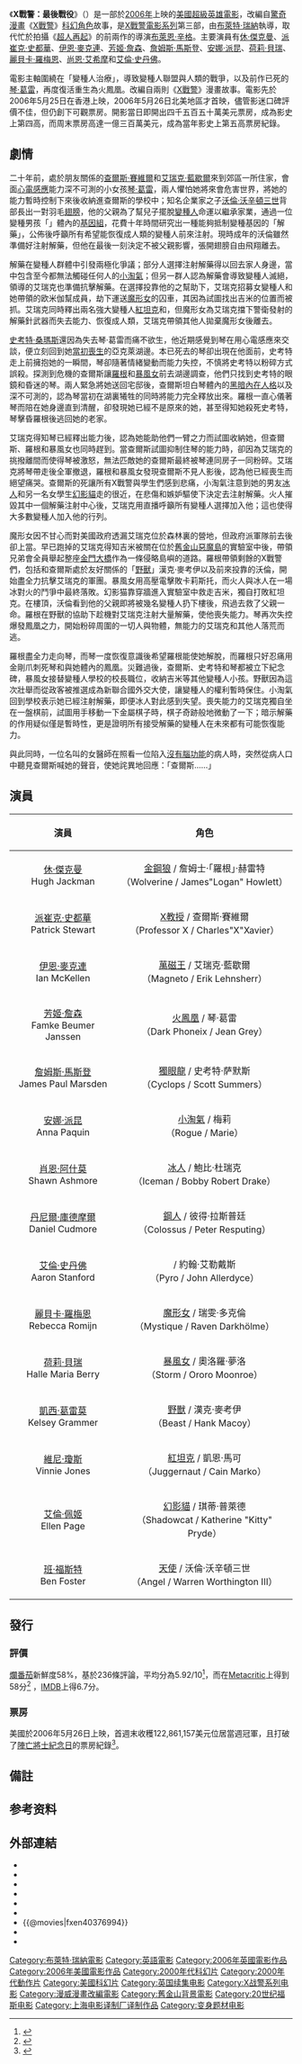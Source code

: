 {{noteTA
|G1=X-Men
|G2=Movie
|G3=Show
}}
{{Infobox Film
| name           = X戰警：最後戰役
| original_name  = {{lang|en|''X-Men: The Last Stand''}}
| image          = 變種特攻 兩極爭霸.jpg
| caption        = 港澳電影海報
| director       = [[布萊特·瑞納|布萊特·瑞納]]
| writer         = [[賽門·金柏格|賽門·金柏格]]<br />[[塞克·潘|塞克·潘]]
| based_on       = {{based on|[[X戰警|X戰警]]|[[史丹·李|史丹·李]]<br />[[傑克·科比|傑克·科比]]}}
| starring       = [[休·傑克曼|休·傑克曼]]<br />[[荷莉·貝瑞|荷莉·貝瑞]]<br />[[派崔克·史都華|派崔克·史都華]]<br />[[伊恩·麥克連|伊恩·麥克連]]<br />[[芳姬·詹森|芳姬·詹森]]<br />[[詹姆斯·馬斯登|詹姆斯·馬斯登]]<br />[[安娜·派昆|安娜·派昆]]<br />[[凱西·葛雷莫|凱西·葛雷莫]]<br />[[丽贝卡·罗梅恩|丽贝卡·罗梅恩]]<br />[[尚恩·艾希摩|尚恩·艾希摩]]<br />[[艾倫·史丹佛|艾倫·史丹佛]]<br />[[凡尼·瓊斯|凡尼·瓊斯]]<br />[[艾倫·佩姬|艾倫·佩姬]]<br />[[班·福斯特|班·福斯特]]
| producer       = {{link-en|蘿倫·舒勒·唐納|Lauren Shuler Donner}}<br />{{link-en|雷夫·溫特|Ralph Winter (producer)}}<br />{{link-en|艾維·亞拉|Avi Arad}}
| distributor    = [[二十世紀福斯|二十世紀福斯]]
| released       = {{Film date|2006|5|25|英國、香港、新加坡|2006|5|26|北美|2006|6|16|臺灣|2006|9|8|中國大陸}}
| runtime        = 104分鐘<!--Theatrical runtime: 103:53--><ref>{{cite web | url=http://bbfc.co.uk/releases/x-men-last-stand-film | title=''X-MEN - THE LAST STAND'' (12A) | work=[[British_Board_of_Film_Classification|British Board of Film Classification]] | date=May 11, 2006 | accessdate=May 2, 2016 | archive-url=https://web.archive.org/web/20161018220301/http://bbfc.co.uk/releases/x-men-last-stand-film | archive-date=2016-10-18 | dead-url=no }}</ref>
| country        = {{美國}}<br />{{英國}}<ref>{{cite web | url=http://explore.bfi.org.uk/4ce2b8b1eb7f4 | title=X-Men The Last Stand | publisher=[[British_Film_Institute|British Film Institute]] | accessdate=February 27, 2014 | archive-url=https://web.archive.org/web/20150912150730/http://explore.bfi.org.uk/4ce2b8b1eb7f4 | archive-date=2015-09-12 | dead-url=yes }}</ref><!-- See guidelines for "Country" at http://en.wikipedia.org/wiki/Template:Infobox_film -->
| music          = [[約翰·鮑爾|約翰·鮑爾]]
| cinematography = {{link-en|丹特·史賓諾提|Dante Spinotti}}
| editing        = {{link-en|馬克·海佛雷奇|Mark Helfrich (film editor)}}<br />{{link-en|馬克·戈德布拉|Mark Goldblatt}}<br />{{link-en|茱莉亞·王|Julia Wong (film editor)}}
| language       = [[英語|英語]]
| preceded_by    = 《[[X戰警2|X戰警2]]》
| followed_by    = 《[[X戰警：金鋼狼|X戰警：金鋼狼]]》{{notetag|依照電影上映順序。}}<br>《[[金鋼狼：武士之戰|金鋼狼：武士之戰]]》<br>《[[X戰警：未來昔日|X戰警：未來昔日]]》
| budget         = 2.1億美元<ref name=marks>{{cite news|first=Steve|last=Daly|url=http://www.ew.com/ew/article/0,,1201520,00.html|title=X Marks the Shots|work=[[Entertainment_Weekly|Entertainment Weekly]]|date=June 6, 2006|accessdate=September 12, 2009|archive-url=https://web.archive.org/web/20090426004112/http://www.ew.com/ew/article/0,,1201520,00.html|archive-date=2009-04-26|dead-url=no}}</ref>
| gross          = 4.59億美元<ref>[http://www.boxofficemojo.com/movies/?id=x3.htm X-Men: The Last Stand (2006)] {{Wayback|url=http://www.boxofficemojo.com/movies/?id=x3.htm |date=20190518155943 }}. [[Box_Office_Mojo|Box Office Mojo]].</ref>
| imdb           = 0376994
| cn_name        = X战警：最后一战
| hk_name        = 變種特攻：兩極爭霸
| tw_name        = X戰警：最後戰役   
| sg_name        = 异类特攻：两极争霸             
}}

《'''X戰警：最後戰役'''》（{{lang-en|''X-Men: The Last Stand''}}）是一部於[[2006年電影|2006年]]上映的[[美國|美國]][[超級英雄電影|超級英雄電影]]，改編自[[驚奇漫畫|驚奇漫畫]]《[[X戰警|X戰警]]》[[虛構角色|科幻角色]]故事，是[[X戰警_(電影系列)|X戰警電影系列]]第三部，由[[布萊特·瑞納|布萊特·瑞納]]執導，取代忙於拍攝《[[超人再起|超人再起]]》的前兩作的導演[[布萊恩·辛格|布萊恩·辛格]]。主要演員有[[休·傑克曼|休·傑克曼]]、[[派崔克·史都華|派崔克·史都華]]、[[伊恩·麥克連|伊恩·麥克連]]、[[芳姬·詹森|芳姬·詹森]]、[[詹姆斯·馬斯登|詹姆斯·馬斯登]]、[[安娜·派昆|安娜·派昆]]、[[荷莉·貝瑞|荷莉·貝瑞]]、[[麗貝卡·羅梅恩|麗貝卡·羅梅恩]]、[[尚恩·艾希摩|尚恩·艾希摩]]和[[艾倫·史丹佛|艾倫·史丹佛]]。

電影主軸圍繞在「變種人治療」，導致變種人聯盟與人類的戰爭，以及前作已死的[[琴·葛雷|琴·葛雷]]，再度復活重生為火鳳凰。改編自兩則《[[X戰警|X戰警]]》漫畫故事。電影先於2006年5月25日在香港上映，2006年5月26日北美地區才首映，儘管影迷口碑評價不佳，但仍創下可觀票房。開影當日即開出四千五百五十萬美元票房，成為影史上第四高，而周末票房高達一億三百萬美元，成為當年影史上第五高票房紀錄。

== 劇情 ==
二十年前，處於朋友關係的[[X教授|查爾斯·賽維爾]]和[[萬磁王|艾瑞克·藍歇爾]]來到郊區一所住家，會面[[心電感應|心電感應]]能力深不可測的小女孩[[琴·葛雷|琴·葛雷]]，兩人懼怕她將來會危害世界，將她的能力暫時控制下來後收納進查爾斯的學校中；知名企業家之子[[天使_(漫威漫畫)|沃倫·沃辛頓三世]]背部長出一對羽毛[[翅膀|翅膀]]，他的父親為了幫兒子擺脫[[變種人|變種人]]命運以繼承家業，通過一位變種男孩「{{link-en|水蛭 (漫威漫畫)|Leech (comics)|吉米}}」體內的[[基因組|基因組]]，花費十年時間研究出一種能夠抵制變種基因的「解藥」，公佈後呼籲所有希望能恢復成人類的變種人前來注射。現時成年的沃倫雖然準備好注射解藥，但他在最後一刻決定不被父親影響，張開翅膀自由飛翔離去。

解藥在變種人群體中引發兩極化爭議；部分人選擇注射解藥得以回去家人身邊，當中包含至今都無法觸碰任何人的[[小淘氣|小淘氣]]；但另一群人認為解藥會導致變種人滅絕，領導{{link-en|變種人兄弟會|Brotherhood of Mutants}}的艾瑞克也準備抗擊解藥。在選擇投靠他的{{link-en|火人 (漫威漫畫)|Pyro (comics)|火人}}之幫助下，艾瑞克招募女變種人{{link-en|卡莉斯托 (漫威漫畫)|Callisto (comics)|卡莉斯托}}和她帶領的欧米伽幫成員，劫下運送[[魔形女|魔形女]]的囚車，其因為試圖找出吉米的位置而被抓。艾瑞克同時釋出兩名強大變種人[[紅坦克_(漫威漫畫)|紅坦克]]和{{link-en|傑米·馬道克斯|Jamie Madrox|分身人}}，但魔形女為艾瑞克擋下警衛發射的解藥針武器而失去能力、恢復成人類，艾瑞克帶領其他人拋棄魔形女後離去。

[[獨眼龍_(漫威漫畫)|史考特·桑瑪斯]]還因為失去琴·葛雷而痛不欲生，他近期感覺到琴在用心電感應來交談，便立刻回到她[[X戰警2|當初喪生]]的亞克萊湖邊。本已死去的琴卻出現在他面前，史考特走上前擁抱她的一瞬間，琴卻隨著情緒變動而能力失控，不慎將史考特以粉碎方式誤殺。探測到危機的查爾斯讓[[金剛狼|羅根]]和[[暴風女|暴風女]]前去湖邊調查，他們只找到史考特的眼鏡和昏迷的琴。兩人緊急將她送回宅邸後，查爾斯坦白琴體內的[[解離性人格疾患|黑暗內在人格]]以及深不可測的{{link-en|鳳凰之力 (漫威漫畫)|Phoenix Force (comics)|鳳凰之力}}，認為琴當初在湖裏犧牲的同時將能力完全釋放出來。羅根一直心儀著琴而陪在她身邊直到清醒，卻發現她已經不是原來的她，甚至得知她殺死史考特，琴擊昏羅根後逃回她的老家。

艾瑞克得知琴已經釋出能力後，認為她能助他們一臂之力而試圖收納她，但查爾斯、羅根和暴風女也同時趕到。當查爾斯試圖抑制住琴的能力時，卻因為艾瑞克的挑撥離間而使得琴被激怒，無法匹敵她的查爾斯最終被琴連同房子一同粉碎。艾瑞克將琴帶走後全軍撤退，羅根和暴風女發現查爾斯不見人影後，認為他已經喪生而絕望痛哭。查爾斯的死讓所有X戰警與學生們感到悲痛，小淘氣注意到她的男友[[冰人_(漫威漫畫)|冰人]]和另一名女學生[[幻影貓|幻影貓]]走的很近，在悲傷和嫉妒驅使下決定去注射解藥。火人摧毀其中一個解藥注射中心後，艾瑞克用直播呼籲所有變種人選擇加入他；這也使得大多數變種人加入他的行列。

魔形女因不甘心而對美國政府透漏艾瑞克位於森林裏的營地，但政府派軍隊前去後卻上當。早已跑掉的艾瑞克得知吉米被關在位於[[舊金山|舊金山]][[阿爾卡特拉斯島|惡魔島]]的實驗室中後，帶領兄弟會全員舉起整座[[金門大橋|金門大橋]]作為一條侵略島嶼的道路。羅根帶領剩餘的X戰警們，包括和查爾斯處於友好關係的「[[野獸_(漫畫)|野獸]]」漢克·麥考伊以及前來投靠的沃倫，開始盡全力抗擊艾瑞克的軍團。暴風女用高壓電擊敗卡莉斯托，而火人與冰人在一場冰對火的鬥爭中最終落敗。幻影猫靠穿牆進入實驗室中救走吉米，獨自打敗紅坦克。在樓頂，沃倫看到他的父親即將被幾名變種人扔下樓後，飛過去救了父親一命。羅根在野獸的協助下趁機對艾瑞克注射大量解藥，使他喪失能力。琴再次失控爆發鳳凰之力，開始粉碎周圍的一切人與物體，無能力的艾瑞克和其他人落荒而逃。

羅根盡全力走向琴，而琴一度恢復意識後希望羅根能使她解脫，而羅根只好忍痛用金剛爪刺死琴和與她體內的鳳凰。災難過後，查爾斯、史考特和琴都被立下紀念碑，暴風女接替變種人學校的校長職位，收納吉米等其他變種人小孩。野獸因為這次壯舉而從政客被推選成為新聯合國外交大使，讓變種人的權利暫時保住。小淘氣回到學校表示她已經注射解藥，即便冰人對此感到失望。喪失能力的艾瑞克獨自坐在一盤棋前，試圖用手移動一下金屬棋子時，棋子奇跡般地微動了一下；暗示解藥的作用疑似僅是暫時性，更是證明所有接受解藥的變種人在未來都有可能恢復能力。

與此同時，一位名叫{{tsl|en|Moira MacTaggert|莫伊拉·瑪塔格}}的女醫師在照看一位陷入[[腦死亡|沒有腦功能]]的病人{{notetag|這暗示到X教授並未完全被殺死，而是通過將自己的意識轉移到該名昏迷患者的身體中得以倖存；這也呼應了在電影開頭X教授在倫理課中提出的討論：可不可以將一位有四個孩子的罹癌父親的意識轉移到一位器官和神經系統正常但毫無意識的病人身上。其後在電影DVD討論中，X教授被證實在身體粉碎後竭盡全力將自己的所有意識轉移到自己的腦死亡患者雙胞胎兄弟P·-{zh-hk:撒菲亞; zh-tw:賽維爾; zh-cn:澤維爾}-身上。由於P·-{zh-hk:撒菲亞; zh-tw:賽維爾; zh-cn:澤維爾}-天生腦死亡而長期處於昏迷狀態（嬰兒時期的查爾斯發育過度但無法控制並無法放鬆自己的力量，最終在子宮內煎炸了兄弟的大腦，導致P·-{zh-hk:撒菲亞; zh-tw:賽維爾; zh-cn:澤維爾}-出生時腦死亡而一直昏迷），X教授無法在他的身體裡行走，不得不繼續使用輪椅。}}時，突然從病人口中聽見查爾斯喊她的聲音，使她詫異地回應：「查爾斯……」

== 演員 ==
{| border="2" cellpadding="4" cellspacing="1" style="background: #f9f9f9; border: 1px #aaa solid; border-collapse: collapse;"
|- bgcolor="#B0C4DE" align="center"
! 演員
! 角色
|-
| <center>[[休·傑克曼|休·傑克曼]]<br/>Hugh Jackman
| <center>[[金鋼狼|金鋼狼]] / 詹姆士·「羅根」·赫雷特 <br/>（Wolverine / James"Logan" Howlett）
|-
| <center>[[派崔克·史都華|派崔克·史都華]]<br/>Patrick Stewart
| <center>[[X教授|X教授]] / 查爾斯·賽維爾 <br/>（Professor X / Charles"X"Xavier）
|-
| <center>[[伊恩·麥克連|伊恩·麥克連]]<br/>Ian McKellen
| <center>[[萬磁王|萬磁王]] / 艾瑞克·藍歇爾 <br/>（Magneto / Erik Lehnsherr）
|-
| <center>[[芳姬·詹森|芳姬·詹森]]<br/>Famke Beumer Janssen
| <center>[[火鳳凰_(漫威漫畫)|火鳳凰]] / 琴·葛雷 <br/>（Dark Phoneix / Jean Grey）
|-
| <center>[[詹姆斯·馬斯登|詹姆斯·馬斯登]]<br/>James Paul Marsden
| <center>[[獨眼龍_(漫威漫畫)|獨眼龍]] / 史考特·萨默斯 <br/>（Cyclops / Scott Summers）
|-
| <center>[[安娜·派昆|安娜·派昆]]<br/>Anna Paquin
| <center>[[小淘氣|小淘氣]] / 梅莉 <br/>（Rogue / Marie）
|-
| <center>[[肖恩·阿什莫|肖恩·阿什莫]]<br/>Shawn Ashmore
| <center>[[冰人_(漫威漫畫)|冰人]] / 鮑比·杜瑞克 <br/>（Iceman / Bobby Robert Drake）
|-
| <center>[[丹尼爾·庫德摩爾|丹尼爾·庫德摩爾]]<br />Daniel Cudmore
| <center>[[鋼人_(漫威漫畫)|鋼人]] / 彼得·拉斯普廷 <br/>（Colossus / Peter Resputing）
|-
| <center>[[艾倫·史丹佛|艾倫·史丹佛]]<br/>Aaron Stanford
| <center>{{link-en|火人 (漫威漫畫)|Pyro (comics)|火人}} / 約翰·艾勒戴斯<br/>（Pyro / John Allerdyce）
|-
| <center>[[麗貝卡·羅梅恩|麗貝卡·羅梅恩]]<br/>Rebecca Romijn
| <center>[[魔形女|魔形女]] / 瑞雯·多克倫 <br/>（Mystique / Raven Darkhölme）
|-
| <center>[[荷莉·貝瑞|荷莉·貝瑞]]<br/>Halle Maria Berry
| <center>[[暴風女|暴風女]] / 奧洛羅·夢洛 <br/>（Storm / Ororo Moonroe）
|-
| <center>[[凱西·葛雷莫|凱西·葛雷莫]]<br/>Kelsey Grammer  
| <center>[[野獸_(漫畫)|野獸]] / 漢克·麥考伊 <br/>（Beast / Hank Macoy）
|-
| <center>[[維尼·瓊斯|維尼·瓊斯]]<br/>Vinnie Jones  
| <center>[[紅坦克_(漫威漫畫)|紅坦克]] / 凱恩·馬可<br/>（Juggernaut / Cain Marko）
|-
| <center>[[艾倫·佩姬|艾倫·佩姬]]<br/>Ellen Page 
| <center>[[幻影貓|幻影貓]] / 琪蒂·普萊德 <br/>（Shadowcat / Katherine "Kitty" Pryde）
|-
| <center>[[班·福斯特|班·福斯特]]<br/>Ben Foster
| <center>[[天使_(漫威漫畫)|天使]] / 沃倫·沃辛頓三世 <br/>（Angel / Warren Worthington III）
|}

== 發行 ==

=== 評價 ===
[[爛番茄|爛番茄]]新鮮度58%，基於236條評論，平均分為5.92/10<ref>{{cite web | url = http://www.rottentomatoes.com/m/x_men_3_the_last_stand/ | title = X-Men: The Last Stand | work = [[Rotten_Tomatoes|Rotten Tomatoes]] | accessdate = October 29, 2015 | archive-url = https://web.archive.org/web/20150624023606/http://www.rottentomatoes.com/m/x_men_3_the_last_stand/ | archive-date = 2015-06-24 | dead-url = no }}</ref>，而在[[Metacritic|Metacritic]]上得到58分<ref>{{cite web| url = http://www.metacritic.com/movie/x-men-the-last-stand| title = X-Men: The Last Stand| work = [[Metacritic|Metacritic]]| accessdate = September 1, 2015| archive-url = https://www.webcitation.org/699xTR6q8?url=http://www.metacritic.com/movie/x-men-the-last-stand| archive-date = 2012-07-14| dead-url = no}}</ref>
，[[IMDB|IMDB]]上得6.7分。
=== 票房 ===
美國於2006年5月26日上映，首週末收穫122,861,157美元位居當週冠軍，且打破了[[陣亡將士紀念日|陣亡將士紀念日]]的票房紀錄<ref>{{cite news | first = Sean | last = Salisbury | url = http://www.boxofficemojo.com/siteinfo/?id=2260&p=.htm | title = Q. What records were broken in 2006? | publisher = IMDB | work = [[Box_Office_Mojo|Box Office Mojo]] | date = February 25, 2007 | accessdate = December 11, 2010 | archive-url = https://web.archive.org/web/20170208223314/http://www.boxofficemojo.com/siteinfo/?id=2260&p=.htm | archive-date = 2017-02-08 | dead-url = no }}</ref>。
{{start box}}
{{succession prize box|《[[達文西密碼_(電影)|達文西密碼]]》|《{{link-en|同床異夢|The Break-Up}}》|{{Flagicon|USA}}[[2006年全美週末票房冠軍|2006年全美週末票房冠軍]]|5月28日}}
{{succession prize box|《[[達文西密碼_(電影)|達文西密碼]]》|《{{link-en|天魔（2006年電影）|The Omen (2006 film)|天魔}}》|{{Flagicon|UK}}2006年英國週末票房冠軍|5月28日 - 6月4日}}
{{end box}}

== 備註 ==
<div class="references-small">
{{notefoot}}
</div>

== 参考资料 ==
{{Reflist}}

== 外部連結 ==
* {{imdb title|0376994}}
* {{amg movie|291112}}
* {{rotten-tomatoes|x_men_3_the_last_stand}}
* {{metacritic film|x-men-the-last-stand}}
* {{mojo title|x3}}
* {{Yahoomovie id|1544}}
* {{@movies|fxen40376994}}
* {{mtime|17100}}
* {{douban}}

{{X戰警}}
{{驚奇漫畫電影}}
{{Brett Ratner}}
{{塞克·潘}}
{{DEFAULTSORT:X-Men: The Last Stand}}
[[Category:布萊特·瑞納電影|Category:布萊特·瑞納電影]]
[[Category:英語電影|Category:英語電影]]
[[Category:2006年英國電影作品|Category:2006年英國電影作品]]
[[Category:2006年美國電影作品|Category:2006年美國電影作品]]
[[Category:2000年代科幻片|Category:2000年代科幻片]]
[[Category:2000年代動作片|Category:2000年代動作片]]
[[Category:美國科幻片|Category:美國科幻片]]
[[Category:英国续集电影|Category:英国续集电影]]
[[Category:X战警系列电影|Category:X战警系列电影]]
[[Category:漫威漫畫改編電影|Category:漫威漫畫改編電影]]
[[Category:舊金山背景電影|Category:舊金山背景電影]]
[[Category:20世纪福斯电影|Category:20世纪福斯电影]]
[[Category:上海电影译制厂译制作品|Category:上海电影译制厂译制作品]]
[[Category:变身题材电影|Category:变身题材电影]]